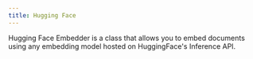 ```yaml
---
title: Hugging Face
---
```


Hugging Face Embedder is a class that allows you to embed documents using any embedding model hosted on HuggingFace's Inference API.

<Snippet file="embedder-huggingface-reference.mdx" /> 